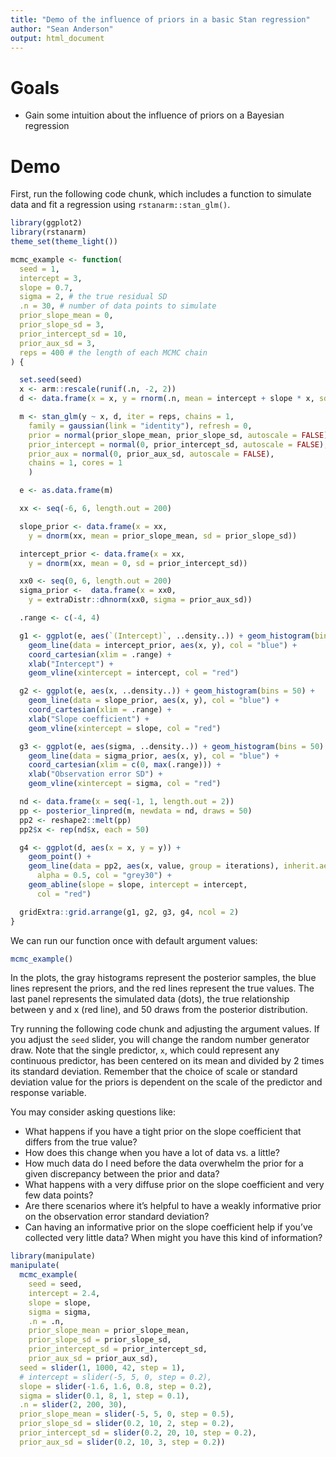 ```yaml
---
title: "Demo of the influence of priors in a basic Stan regression"
author: "Sean Anderson"
output: html_document
---
```


# Goals

- Gain some intuition about the influence of priors on a Bayesian regression

# Demo

First, run the following code chunk, which includes a function to simulate data and fit a regression using `rstanarm::stan_glm()`.

```r
library(ggplot2)
library(rstanarm)
theme_set(theme_light())

mcmc_example <- function(
  seed = 1,
  intercept = 3,
  slope = 0.7,
  sigma = 2, # the true residual SD
  .n = 30, # number of data points to simulate
  prior_slope_mean = 0,
  prior_slope_sd = 3,
  prior_intercept_sd = 10,
  prior_aux_sd = 3,
  reps = 400 # the length of each MCMC chain
) {

  set.seed(seed)
  x <- arm::rescale(runif(.n, -2, 2))
  d <- data.frame(x = x, y = rnorm(.n, mean = intercept + slope * x, sd = sigma))

  m <- stan_glm(y ~ x, d, iter = reps, chains = 1,
    family = gaussian(link = "identity"), refresh = 0,
    prior = normal(prior_slope_mean, prior_slope_sd, autoscale = FALSE),
    prior_intercept = normal(0, prior_intercept_sd, autoscale = FALSE),
    prior_aux = normal(0, prior_aux_sd, autoscale = FALSE),
    chains = 1, cores = 1
    )

  e <- as.data.frame(m)

  xx <- seq(-6, 6, length.out = 200)

  slope_prior <- data.frame(x = xx,
    y = dnorm(xx, mean = prior_slope_mean, sd = prior_slope_sd))

  intercept_prior <- data.frame(x = xx,
    y = dnorm(xx, mean = 0, sd = prior_intercept_sd))

  xx0 <- seq(0, 6, length.out = 200)
  sigma_prior <-  data.frame(x = xx0,
    y = extraDistr::dhnorm(xx0, sigma = prior_aux_sd))

  .range <- c(-4, 4)

  g1 <- ggplot(e, aes(`(Intercept)`, ..density..)) + geom_histogram(bins = 50) +
    geom_line(data = intercept_prior, aes(x, y), col = "blue") +
    coord_cartesian(xlim = .range) +
    xlab("Intercept") +
    geom_vline(xintercept = intercept, col = "red")

  g2 <- ggplot(e, aes(x, ..density..)) + geom_histogram(bins = 50) +
    geom_line(data = slope_prior, aes(x, y), col = "blue") +
    coord_cartesian(xlim = .range) +
    xlab("Slope coefficient") +
    geom_vline(xintercept = slope, col = "red")

  g3 <- ggplot(e, aes(sigma, ..density..)) + geom_histogram(bins = 50) +
    geom_line(data = sigma_prior, aes(x, y), col = "blue") +
    coord_cartesian(xlim = c(0, max(.range))) +
    xlab("Observation error SD") +
    geom_vline(xintercept = sigma, col = "red")

  nd <- data.frame(x = seq(-1, 1, length.out = 2))
  pp <- posterior_linpred(m, newdata = nd, draws = 50)
  pp2 <- reshape2::melt(pp)
  pp2$x <- rep(nd$x, each = 50)

  g4 <- ggplot(d, aes(x = x, y = y)) +
    geom_point() +
    geom_line(data = pp2, aes(x, value, group = iterations), inherit.aes = FALSE,
      alpha = 0.5, col = "grey30") +
    geom_abline(slope = slope, intercept = intercept,
      col = "red")

  gridExtra::grid.arrange(g1, g2, g3, g4, ncol = 2)
}
```

We can run our function once with default argument values:

```r
mcmc_example()
```

In the plots, the gray histograms represent the posterior samples, the blue lines represent the priors, and the red lines represent the true values. The last panel represents the simulated data (dots), the true relationship between y and x (red line), and 50 draws from the posterior distribution. 

Try running the following code chunk and adjusting the argument values. If you adjust the `seed` slider, you will change the random number generator draw. Note that the single predictor, `x`, which could represent any continuous predictor, has been centered on its mean and divided by 2 times its standard deviation. Remember that the choice of scale or standard deviation value for the priors is dependent on the scale of the predictor and response variable. 

You may consider asking questions like:

- What happens if you have a tight prior on the slope coefficient that differs from the true value?
- How does this change when you have a lot of data vs. a little? 
- How much data do I need before the data overwhelm the prior for a given discrepancy between the prior and data?
- What happens with a very diffuse prior on the slope coefficient and very few data points? 
- Are there scenarios where it's helpful to have a weakly informative prior on the observation error standard deviation?
- Can having an informative prior on the slope coefficient help if you've collected very little data? When might you have this kind of information? 

```r
library(manipulate)
manipulate(
  mcmc_example(
    seed = seed,
    intercept = 2.4,
    slope = slope,
    sigma = sigma,
    .n = .n,
    prior_slope_mean = prior_slope_mean,
    prior_slope_sd = prior_slope_sd,
    prior_intercept_sd = prior_intercept_sd,
    prior_aux_sd = prior_aux_sd),
  seed = slider(1, 1000, 42, step = 1),
  # intercept = slider(-5, 5, 0, step = 0.2),
  slope = slider(-1.6, 1.6, 0.8, step = 0.2),
  sigma = slider(0.1, 8, 1, step = 0.1),
  .n = slider(2, 200, 30),
  prior_slope_mean = slider(-5, 5, 0, step = 0.5),
  prior_slope_sd = slider(0.2, 10, 2, step = 0.2),
  prior_intercept_sd = slider(0.2, 20, 10, step = 0.2),
  prior_aux_sd = slider(0.2, 10, 3, step = 0.2))
```
